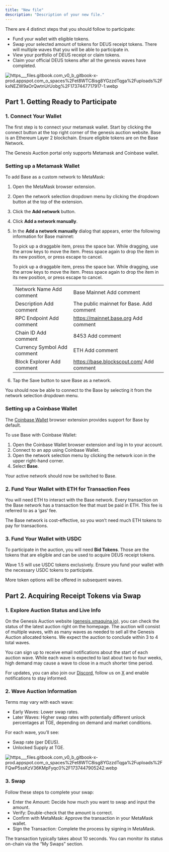```yaml
---
title: "New file"
description: "Description of your new file."
---
```


There are 4 distinct steps that you should follow to participate:

- Fund your wallet with eligible tokens.
- Swap your selected amount of tokens for DEUS receipt tokens. There will multiple waves that you will be able to participate in.
- View your portfolio of DEUS receipt or claim tokens.
- Claim your official DEUS tokens after all the genesis waves have completed.

![https___files.gitbook.com_v0_b_gitbook-x-prod.appspot.com_o_spaces%2Fet8WTC8isg8YGzzdTqga%2Fuploads%2FkxNEZW9aOrQwtnUrUobg%2F1737447717917-1.webp](/images/https___files.gitbook.com_v0_b_gitbook-x-prod.appspot.com_o_spaces%2Fet8WTC8isg8YGzzdTqga%2Fuploads%2FkxNEZW9aOrQwtnUrUobg%2F1737447717917-1.webp)

## **Part 1. Getting Ready to Participate**

### **1. Connect Your Wallet**

The first step is to connect your metamask wallet. Start by clicking the connect button at the top right corner of the genesis auction website. Base is an Ethereum Layer 2 blockchain. Ensure eligible tokens are on the Base Network.

The Genesis Auction portal only supports Metamask and Coinbase wallet.

### Setting up a Metamask Wallet

To add Base as a custom network to MetaMask:

1. Open the MetaMask browser extension.
2. Open the network selection dropdown menu by clicking the dropdown button at the top of the extension.
3. Click the **Add network** button.
4. Click **Add a network manually**.
5. In the **Add a network manually** dialog that appears, enter the following information for Base mainnet:

    To pick up a draggable item, press the space bar. While dragging, use the arrow keys to move the item. Press space again to drop the item in its new position, or press escape to cancel.

    To pick up a draggable item, press the space bar. While dragging, use the arrow keys to move the item. Press space again to drop the item in its new position, or press escape to cancel.

   |                              |                                           |
   | :--------------------------- | :---------------------------------------- |
   | Network Name  Add comment    | Base Mainnet  Add comment                 |
   | Description  Add comment     | The public mainnet for Base.  Add comment |
   | RPC Endpoint  Add comment    | https://mainnet.base.org  Add comment     |
   | Chain ID  Add comment        | 8453  Add comment                         |
   | Currency Symbol  Add comment | ETH  Add comment                          |
   | Block Explorer  Add comment  | https://base.blockscout.com/  Add comment |
6. Tap the Save button to save Base as a network.

You should now be able to connect to the Base by selecting it from the network selection dropdown menu.

### Setting up a Coinbase Wallet

The [Coinbase Wallet](https://chrome.google.com/webstore/detail/coinbase-wallet-extension/hnfanknocfeofbddgcijnmhnfnkdnaad?hl=en) browser extension provides support for Base by default.

To use Base with Coinbase Wallet:

1. Open the Coinbase Wallet browser extension and log in to your account.
2. Connect to an app using Coinbase Wallet.
3. Open the network selection menu by clicking the network icon in the upper right-hand corner.
4. Select **Base**.

Your active network should now be switched to Base.

### **2. Fund Your Wallet with ETH for Transaction Fees**

You will need ETH to interact with the Base network. Every transaction on the Base network has a transaction fee that must be paid in ETH. This fee is referred to as a ‘gas’ fee.

The Base network is cost-effective, so you won’t need much ETH tokens to pay for transactions.

### **3. Fund Your Wallet with USDC**

To participate in the auction, you will need **Bid Tokens**. Those are the tokens that are eligible and can be used to acquire DEUS receipt tokens.

Wave 1.5 will use USDC tokens exclusively. Ensure you fund your wallet with the necessary USDC tokens to participate.

More token options will be offered in subsequent waves.

## **Part 2. Acquiring Receipt Tokens via Swap**

### **1. Explore Auction Status and Live Info**

On the Genesis Auction website ([genesis.xmaquina.io](http://genesis.xmaquina.io)), you can check the status of the latest auction right on the homepage. The auction will consist of multiple waves, with as many waves as needed to sell all the Genesis Auction allocated tokens. We expect the auction to conclude within 3 to 4 total waves.

You can sign up to receive email notifications about the start of each auction wave. While each wave is expected to last about two to four weeks, high demand may cause a wave to close in a much shorter time period.

For updates, you can also join our [Discord](https://discord.gg/xmaquina), follow us on [X](https://x.com/xmaquinaDAO) and enable notifications to stay informed.

### **2. Wave Auction Information**

Terms may vary with each wave:

- Early Waves: Lower swap rates.
- Later Waves: Higher swap rates with potentially different unlock percentages at TGE, depending on demand and market conditions.

For each wave, you’ll see:

- Swap rate (per DEUS).
- Unlocked Supply at TGE.

![https___files.gitbook.com_v0_b_gitbook-x-prod.appspot.com_o_spaces%2Fet8WTC8isg8YGzzdTqga%2Fuploads%2FFQwP5ssKzV36KMpFyqc0%2F1737447905242.webp](/images/https___files.gitbook.com_v0_b_gitbook-x-prod.appspot.com_o_spaces%2Fet8WTC8isg8YGzzdTqga%2Fuploads%2FFQwP5ssKzV36KMpFyqc0%2F1737447905242.webp)

### 3. Swap

Follow these steps to complete your swap:

- Enter the Amount: Decide how much you want to swap and input the amount.
- Verify: Double-check that the amount is correct.
- Confirm with MetaMask: Approve the transaction in your MetaMask wallet.
- Sign the Transaction: Complete the process by signing in MetaMask.

The transaction typically takes about 10 seconds. You can monitor its status on-chain via the “My Swaps” section.